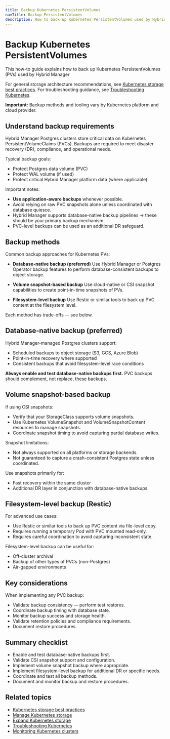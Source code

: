 ```yaml
---
title: Backup Kubernetes PersistentVolumes
navTitle: Backup PersistentVolumes
description: How to back up Kubernetes PersistentVolumes used by Hybrid Manager
---
```


# Backup Kubernetes PersistentVolumes

This how-to guide explains how to back up Kubernetes PersistentVolumes (PVs) used by Hybrid Manager

For general storage architecture recommendations, see [Kubernetes storage best practices](/edb-postgres-ai/portal/kubernetes/learn/explained/hybrid-manager/k8s-storage-best-practices).
For troubleshooting guidance, see [Troubleshooting Kubernetes](./troubleshooting-on-kubernetes).

**Important:** Backup methods and tooling vary by Kubernetes platform and cloud provider.


## Understand backup requirements

Hybrid Manager Postgres clusters store critical data on Kubernetes PersistentVolumeClaims (PVCs).
Backups are required to meet disaster recovery (DR), compliance, and operational needs.

Typical backup goals:

- Protect Postgres data volume (PVC)
- Protect WAL volume (if used)
- Protect critical Hybrid Manager platform data (where applicable)

Important notes:

- **Use application-aware backups** whenever possible.
- Avoid relying on raw PVC snapshots alone unless coordinated with database quiesce.
- Hybrid Manager supports database-native backup pipelines → these should be your primary backup mechanism.
- PVC-level backups can be used as an additional DR safeguard.

## Backup methods

Common backup approaches for Kubernetes PVs:

- **Database-native backup (preferred)**
Use Hybrid Manager or Postgres Operator backup features to perform database-consistent backups to object storage.

- **Volume snapshot-based backup**
Use cloud-native or CSI snapshot capabilities to create point-in-time snapshots of PVs.

- **Filesystem-level backup**
Use Restic or similar tools to back up PVC content at the filesystem level.

Each method has trade-offs — see below.

## Database-native backup (preferred)

Hybrid Manager-managed Postgres clusters support:

- Scheduled backups to object storage (S3, GCS, Azure Blob)
- Point-in-time recovery where supported
- Consistent backups that avoid filesystem-level race conditions

**Always enable and test database-native backups first.**
PVC backups should complement, not replace, these backups.

## Volume snapshot-based backup

If using CSI snapshots:

- Verify that your StorageClass supports volume snapshots.
- Use Kubernetes VolumeSnapshot and VolumeSnapshotContent resources to manage snapshots.
- Coordinate snapshot timing to avoid capturing partial database writes.

Snapshot limitations:

- Not always supported on all platforms or storage backends.
- Not guaranteed to capture a crash-consistent Postgres state unless coordinated.

Use snapshots primarily for:

- Fast recovery within the same cluster
- Additional DR layer in conjunction with database-native backups

## Filesystem-level backup (Restic)

For advanced use cases:

- Use Restic or similar tools to back up PVC content via file-level copy.
- Requires running a temporary Pod with PVC mounted read-only.
- Requires careful coordination to avoid capturing inconsistent state.

Filesystem-level backup can be useful for:

- Off-cluster archival
- Backup of other types of PVCs (non-Postgres)
- Air-gapped environments

## Key considerations

When implementing any PVC backup:

- Validate backup consistency — perform test restores.
- Coordinate backup timing with database state.
- Monitor backup success and storage health.
- Validate retention policies and compliance requirements.
- Document restore procedures.

## Summary checklist

- Enable and test database-native backups first.
- Validate CSI snapshot support and configuration.
- Implement volume snapshot backup where appropriate.
- Implement filesystem-level backup for additional DR or specific needs.
- Coordinate and test all backup methods.
- Document and monitor backup and restore procedures.

## Related topics

- [Kubernetes storage best practices](/edb-postgres-ai/portal/kubernetes/learn/explained/hybrid-manager/k8s-storage-best-practices)
- [Manage Kubernetes storage](./manage-kubernetes-storage)
- [Expand Kubernetes storage](./expand-kubernetes-storage)
- [Troubleshooting Kubernetes](./troubleshooting-on-kubernetes)
- [Monitoring Kubernetes clusters](./monitor-kubernetes-cluster)

